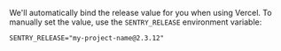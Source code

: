 We'll automatically bind the release value for you when using Vercel. To manually set the value, use the `SENTRY_RELEASE` environment variable:

```shell
SENTRY_RELEASE="my-project-name@2.3.12"
```
